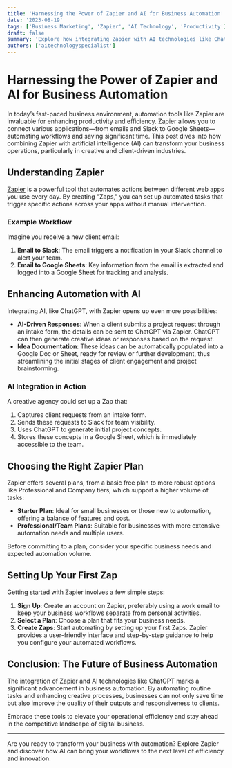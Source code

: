 ```yaml
---
title: 'Harnessing the Power of Zapier and AI for Business Automation'
date: '2023-08-19'
tags: ['Business Marketing', 'Zapier', 'AI Technology', 'Productivity']
draft: false
summary: 'Explore how integrating Zapier with AI technologies like ChatGPT can streamline business processes, from client communication to idea generation.'
authors: ['aitechnologyspecialist']
---
```


# Harnessing the Power of Zapier and AI for Business Automation

In today’s fast-paced business environment, automation tools like Zapier are invaluable for enhancing productivity and efficiency. Zapier allows you to connect various applications—from emails and Slack to Google Sheets—automating workflows and saving significant time. This post dives into how combining Zapier with artificial intelligence (AI) can transform your business operations, particularly in creative and client-driven industries.

## Understanding Zapier

[Zapier](https://zapier.com) is a powerful tool that automates actions between different web apps you use every day. By creating "Zaps," you can set up automated tasks that trigger specific actions across your apps without manual intervention.

### Example Workflow

Imagine you receive a new client email:

1. **Email to Slack**: The email triggers a notification in your Slack channel to alert your team.
2. **Email to Google Sheets**: Key information from the email is extracted and logged into a Google Sheet for tracking and analysis.

## Enhancing Automation with AI

Integrating AI, like ChatGPT, with Zapier opens up even more possibilities:

- **AI-Driven Responses**: When a client submits a project request through an intake form, the details can be sent to ChatGPT via Zapier. ChatGPT can then generate creative ideas or responses based on the request.
- **Idea Documentation**: These ideas can be automatically populated into a Google Doc or Sheet, ready for review or further development, thus streamlining the initial stages of client engagement and project brainstorming.

### AI Integration in Action

A creative agency could set up a Zap that:

1. Captures client requests from an intake form.
2. Sends these requests to Slack for team visibility.
3. Uses ChatGPT to generate initial project concepts.
4. Stores these concepts in a Google Sheet, which is immediately accessible to the team.

## Choosing the Right Zapier Plan

Zapier offers several plans, from a basic free plan to more robust options like Professional and Company tiers, which support a higher volume of tasks:

- **Starter Plan**: Ideal for small businesses or those new to automation, offering a balance of features and cost.
- **Professional/Team Plans**: Suitable for businesses with more extensive automation needs and multiple users.

Before committing to a plan, consider your specific business needs and expected automation volume.

## Setting Up Your First Zap

Getting started with Zapier involves a few simple steps:

1. **Sign Up**: Create an account on Zapier, preferably using a work email to keep your business workflows separate from personal activities.
2. **Select a Plan**: Choose a plan that fits your business needs.
3. **Create Zaps**: Start automating by setting up your first Zaps. Zapier provides a user-friendly interface and step-by-step guidance to help you configure your automated workflows.

## Conclusion: The Future of Business Automation

The integration of Zapier and AI technologies like ChatGPT marks a significant advancement in business automation. By automating routine tasks and enhancing creative processes, businesses can not only save time but also improve the quality of their outputs and responsiveness to clients.

Embrace these tools to elevate your operational efficiency and stay ahead in the competitive landscape of digital business.

---

Are you ready to transform your business with automation? Explore Zapier and discover how AI can bring your workflows to the next level of efficiency and innovation.

